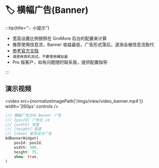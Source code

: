 
# 🏷️ 横幅广告(Banner)

:::tip{title="💡 小提示"}

 - 宽高设置比例按照在 GroMore 后台的配置来计算
 - 推荐使用信息流，Banner 收益最低，广告形式落后，逐渐会被信息流取代
 - [参考官方文档](https://www.csjplatform.com/union/media/union/download/detail?id=142&docId=27627&osType=android)
 - `请使用真机测试，不要使用模拟器`
 - Pro 版客户，如有问题随时联系我，提供配置指导

:::

## 演示视频

<video src={normalizeImagePath('/imgs/view/video_banner.mp4')}  width='260px' controls />

```dart title="example/pages/banner_page.dart"
/// 横幅广告也叫 Banner 广告
/// [posId] 广告位 id
/// [width] 宽度
/// [height] 高度
/// [show] 是否显示广告
AdBannerWidget(
    posId: posId,
    width: 300,
    height: 75,
    show: true,
)
```
